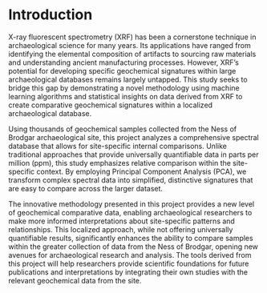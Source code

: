 # Introduction
X-ray fluorescent spectrometry (XRF) has been a cornerstone technique in archaeological science for many years. Its applications have ranged from identifying the elemental composition of artifacts to sourcing raw materials and understanding ancient manufacturing processes. However, XRF's potential for developing specific geochemical signatures within large archaeological databases remains largely untapped. This study seeks to bridge this gap by demonstrating a novel methodology using machine learning algorithms and statistical insights on data derived from XRF to create comparative geochemical signatures within a localized archaeological database.

Using thousands of geochemical samples collected from the Ness of Brodgar archaeological site, this project analyzes a comprehensive spectral database that allows for site-specific internal comparisons. Unlike traditional approaches that provide universally quantifiable data in parts per million (ppm), this study emphasizes relative comparison within the site-specific context. By employing Principal Component Analysis (PCA), we transform complex spectral data into simplified, distinctive signatures that are easy to compare across the larger dataset.

The innovative methodology presented in this project provides a new level of geochemical comparative data, enabling archaeological researchers to make more informed interpretations about site-specific patterns and relationships. This localized approach, while not offering universally quantifiable results, significantly enhances the ability to compare samples within the greater collection of data from the Ness of Brodgar, opening new avenues for archaeological research and analysis. The tools derived from this project will help researchers provide scientific foundations for future publications and interpretations by integrating their own studies with the relevant geochemical data from the site.



